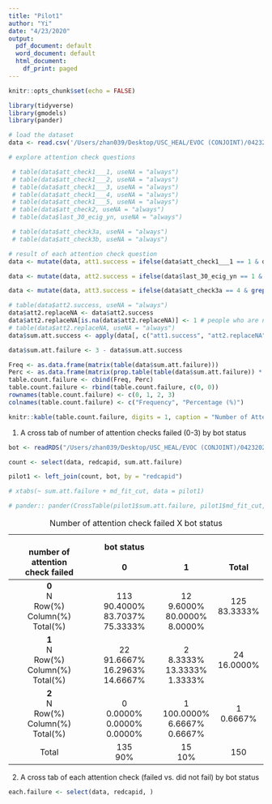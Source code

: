 ```yaml
---
title: "Pilot1"
author: "Yi"
date: "4/23/2020"
output:
  pdf_document: default
  word_document: default
  html_document:
    df_print: paged
---
```


```r
knitr::opts_chunk$set(echo = FALSE)
```

```r
library(tidyverse)
library(gmodels)
library(pander)
```

```r
# load the dataset
data <- read.csv('/Users/zhan039/Desktop/USC_HEAL/EVOC (CONJOINT)/04232020/ConjointAnalysisProl_DATA_2020-04-23_1502.csv')
```

```r
# explore attention check questions

 # table(data$att_check1___1, useNA = "always")
 # table(data$att_check1___2, useNA = "always")
 # table(data$att_check1___3, useNA = "always")
 # table(data$att_check1___4, useNA = "always")
 # table(data$att_check1___5, useNA = "always")
 # table(data$att_check2, useNA = "always")
 # table(data$last_30_ecig_yn, useNA = "always")

 # table(data$att_check3a, useNA = "always")
 # table(data$att_check3b, useNA = "always")

# result of each attention check question
data <- mutate(data, att1.success = ifelse(data$att_check1___1 == 1 & data$att_check1___4 == 1 & data$att_check1___5 == 1, 1, 0))

data <- mutate(data, att2.success = ifelse(data$last_30_ecig_yn == 1 & data$att_check2 == 3, 1, ifelse(data$last_30_ecig_yn == 1, 0, NA))) # people who are not asked the second question are marked as NA

data <- mutate(data, att3.success = ifelse(data$att_check3a == 4 & grepl("decision making", data$att_check3b, ignore.case = T), 1, 0))

# table(data$att2.success, useNA = "always")
data$att2.replaceNA <- data$att2.success
data$att2.replaceNA[is.na(data$att2.replaceNA)] <- 1 # people who are not asked are marked as success
# table(data$att2.replaceNA, useNA = "always")
data$sum.att.success <- apply(data[, c("att1.success", "att2.replaceNA", "att3.success")], 1, sum)

data$sum.att.failure <- 3 - data$sum.att.success
```

```r
Freq <- as.data.frame(matrix(table(data$sum.att.failure)))
Perc <- as.data.frame(matrix(prop.table(table(data$sum.att.failure)) * 100)) 
table.count.failure <- cbind(Freq, Perc)
table.count.failure <- rbind(table.count.failure, c(0, 0))
rownames(table.count.failure) <- c(0, 1, 2, 3)
colnames(table.count.failure) <- c("Frequency", "Percentage (%)")

knitr::kable(table.count.failure, digits = 1, caption = "Number of Attention Check Failed")
```

1) A cross tab of number of attention checks failed (0-3) by bot status

```r

bot <- readRDS("/Users/zhan039/Desktop/USC_HEAL/EVOC (CONJOINT)/04232020/MaxDiff_Pilot1_BotFit.rds")

count <- select(data, redcapid, sum.att.failure)

pilot1 <- left_join(count, bot, by = "redcapid")

# xtabs(~ sum.att.failure + md_fit_cut, data = pilot1)

# pander:: pander(CrossTable(pilot1$sum.att.failure, pilot1$md_fit_cut, prop.chisq = FALSE), caption = "table 2")

```

--------------------------------------------------------------------------
        &nbsp;\              bot status\          &nbsp;\        &nbsp;\   
 number of attention\              &nbsp;\            \             \ 
 check failed                       0                 1            Total    
------------------------ -------------------- -------------- -------------
        **0**\                 &nbsp;\           &nbsp;\       &nbsp;\    
          N\                    113\              12\           125\      
        Row(%)\              90.4000%\          9.6000%\      83.3333%\   
      Column(%)\             83.7037%\         80.0000%\           \      
        Total(%)               75.3333%          8.0000%                  

        **1**\                 &nbsp;\           &nbsp;\       &nbsp;\    
          N\                    22\                2\            24\      
        Row(%)\              91.6667%\          8.3333%\      16.0000%\   
      Column(%)\             16.2963%\         13.3333%\           \      
        Total(%)               14.6667%          1.3333%                  

        **2**\                 &nbsp;\           &nbsp;\       &nbsp;\    
          N\                     0\                1\            1\       
        Row(%)\               0.0000%\         100.0000%\     0.6667%\    
      Column(%)\              0.0000%\          6.6667%\           \      
        Total(%)               0.0000%           0.6667%                  

         Total\                 135\               15\           150\     
                                 90%               10%                    
--------------------------------------------------------------------------

Table: Number of attention check failed X bot status

2) A cross tab of each attention check (failed vs. did not fail) by bot status 
```r
each.failure <- select(data, redcapid, )
```

